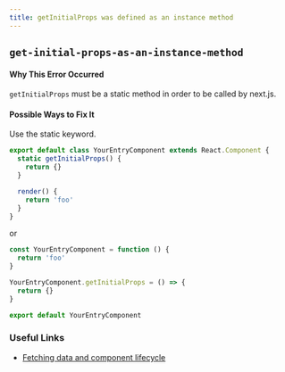 ```yaml
---
title: getInitialProps was defined as an instance method
---
```


## `get-initial-props-as-an-instance-method`

#### Why This Error Occurred

`getInitialProps` must be a static method in order to be called by next.js.

#### Possible Ways to Fix It

Use the static keyword.

```js
export default class YourEntryComponent extends React.Component {
  static getInitialProps() {
    return {}
  }

  render() {
    return 'foo'
  }
}
```

or

```js
const YourEntryComponent = function () {
  return 'foo'
}

YourEntryComponent.getInitialProps = () => {
  return {}
}

export default YourEntryComponent
```

### Useful Links

- [Fetching data and component lifecycle](https://nextjs.org/docs/api-reference/data-fetching/get-initial-props)

